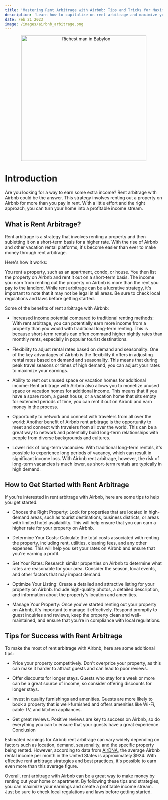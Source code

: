 ```yaml
---
title: 'Mastering Rent Arbitrage with Airbnb: Tips and Tricks for Maximizing Your Income'
description: 'Learn how to capitalize on rent arbitrage and maximize your income through Airbnb with these practical tips and tricks.'
date: Feb 21 2023
image: /images/airbnb_arbitrage.png
---
```


<center>
  <img
    src="/images/airbnb_arbitrage.png"
    alt="Richest man in Babylon"
    width="400"
  />
</center>

# Introduction

Are you looking for a way to earn some extra income? Rent arbitrage with Airbnb could be the answer.
This strategy involves renting out a property on Airbnb for more than you pay in rent. With a little effort and the right approach, you can turn your home into a profitable income stream.

## What is Rent Arbitrage?

Rent arbitrage is a strategy that involves renting a property and then subletting it on a short-term basis for a higher rate. With the rise of Airbnb and other vacation rental platforms, it's become easier than ever to make money through rent arbitrage.

Here's how it works:

You rent a property, such as an apartment, condo, or house.
You then list the property on Airbnb and rent it out on a short-term basis.
The income you earn from renting out the property on Airbnb is more than the rent you pay to the landlord.
While rent arbitrage can be a lucrative strategy, it's important to note that it may not be legal in all areas. Be sure to check local regulations and laws before getting started.

Some of the benefits of rent arbitrage with Airbnb:

- Increased income potential compared to traditional renting methods: With rent arbitrage, you can potentially earn more income from a property than you would with traditional long-term renting. This is because short-term rentals can often command higher nightly rates than monthly rents, especially in popular tourist destinations.

- Flexibility to adjust rental rates based on demand and seasonality: One of the key advantages of Airbnb is the flexibility it offers in adjusting rental rates based on demand and seasonality. This means that during peak travel seasons or times of high demand, you can adjust your rates to maximize your earnings.

- Ability to rent out unused space or vacation homes for additional income: Rent arbitrage with Airbnb also allows you to monetize unused space or vacation homes for additional income. This means that if you have a spare room, a guest house, or a vacation home that sits empty for extended periods of time, you can rent it out on Airbnb and earn money in the process.

- Opportunity to network and connect with travelers from all over the world: Another benefit of Airbnb rent arbitrage is the opportunity to meet and connect with travelers from all over the world. This can be a great way to network and potentially build long-term relationships with people from diverse backgrounds and cultures.

- Lower risk of long-term vacancies: With traditional long-term rentals, it's possible to experience long periods of vacancy, which can result in significant income loss. With Airbnb rent arbitrage, however, the risk of long-term vacancies is much lower, as short-term rentals are typically in high demand.

## How to Get Started with Rent Arbitrage

If you're interested in rent arbitrage with Airbnb, here are some tips to help you get started:

- Choose the Right Property: Look for properties that are located in high-demand areas, such as tourist destinations, business districts, or areas with limited hotel availability. This will help ensure that you can earn a higher rate for your property on Airbnb.

- Determine Your Costs: Calculate the total costs associated with renting the property, including rent, utilities, cleaning fees, and any other expenses. This will help you set your rates on Airbnb and ensure that you're earning a profit.

- Set Your Rates: Research similar properties on Airbnb to determine what rates are reasonable for your area. Consider the season, local events, and other factors that may impact demand.

- Optimize Your Listing: Create a detailed and attractive listing for your property on Airbnb. Include high-quality photos, a detailed description, and information about the property's location and amenities.

- Manage Your Property: Once you've started renting out your property on Airbnb, it's important to manage it effectively. Respond promptly to guest inquiries and reviews, keep the property clean and well-maintained, and ensure that you're in compliance with local regulations.

## Tips for Success with Rent Arbitrage

To make the most of rent arbitrage with Airbnb, here are some additional tips:

- Price your property competitively. Don't overprice your property, as this can make it harder to attract guests and can lead to poor reviews.

- Offer discounts for longer stays. Guests who stay for a week or more can be a great source of income, so consider offering discounts for longer stays.

- Invest in quality furnishings and amenities. Guests are more likely to book a property that is well-furnished and offers amenities like Wi-Fi, cable TV, and kitchen appliances.

- Get great reviews. Positive reviews are key to success on Airbnb, so do everything you can to ensure that your guests have a great experience.
  Conclusion

Estimated earnings for Airbnb rent arbitrage can vary widely depending on factors such as location, demand, seasonality, and the specific property being rented.
However, according to data from [AirDNA](https://www.airdna.co/), the average Airbnb rental income per month in the United States is approximately $924. With effective rent arbitrage strategies and best practices,
it's possible to earn even more than this average figure.

Overall, rent arbitrage with Airbnb can be a great way to make money by renting out your home or apartment.
By following these tips and strategies, you can maximize your earnings and create a profitable income stream.
Just be sure to check local regulations and laws before getting started.

<div className="sharethis-inline-share-buttons"></div>

